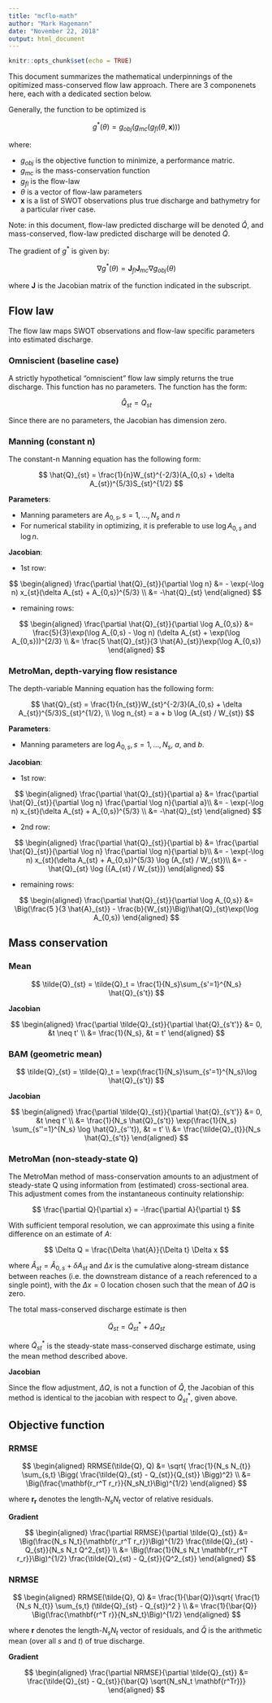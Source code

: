 ```yaml
---
title: "mcflo-math"
author: "Mark Hagemann"
date: "November 22, 2018"
output: html_document
---
```


```r
knitr::opts_chunk$set(echo = TRUE)
```

This document summarizes the mathematical underpinnings of the opitimized mass-conserved flow law approach. There are 3 componenets here, each with a dedicated section below. 

Generally, the function to be optimized is

$$
g^*(\theta) = g_{obj}(g_{mc}(g_{fl}(\theta, \mathbf{x})))
$$

where:

- $g_{obj}$ is the objective function to minimize, a performance matric.
- $g_{mc}$ is the mass-conservation function
- $g_{fl}$ is the flow-law
- $\theta$ is a vector of flow-law parameters
- $\mathbf{x}$ is a list of SWOT observations plus true discharge and bathymetry for a particular river case.

Note: in this document, flow-law predicted discharge will be denoted $\hat{Q}$, and mass-conserved, flow-law predicted discharge will be denoted $\tilde{Q}$.


The gradient of $g^*$ is given by:

$$
\nabla g^*(\theta) = \mathbf{J}_{fl}\mathbf{J}_{mc}\nabla g_{obj}(\theta)
$$

where $\mathbf{J}$ is the Jacobian matrix of the function indicated in the subscript.

## Flow law

The flow law maps SWOT observations and flow-law specific parameters into estimated discharge. 

### Omniscient (baseline case)

A strictly hypothetical "omniscient" flow law simply returns the true discharge. This function has no parameters. The function has the form:

$$
\hat{Q}_{st} = Q_{st}
$$

Since there are no parameters, the Jacobian has dimension zero. 


### Manning (constant n)

The constant-n Manning equation has the following form:

$$
\hat{Q}_{st} = \frac{1}{n}W_{st}^{-2/3}(A_{0,s} + \delta A_{st})^{5/3}S_{st}^{1/2}
$$

**Parameters**: 

- Manning parameters are $A_{0,s}, s = 1, \dots , N_s$ and $n$
- For numerical stability in optimizing, it is preferable to use $\log A_{0,s}$ and $\log n$. 


**Jacobian**: 

- 1st row: 


$$
\begin{aligned}
\frac{\partial \hat{Q}_{st}}{\partial \log n} &= - \exp(-\log n) x_{st}(\delta A_{st} + A_{0,s})^{5/3} \\
&= -\hat{Q}_{st}
\end{aligned}
$$

- remaining rows: 

$$
\begin{aligned}
\frac{\partial \hat{Q}_{st}}{\partial \log A_{0,s}} &= \frac{5}{3}\exp(\log A_{0,s} - \log n)  (\delta A_{st} + \exp(\log A_{0,s}))^{2/3} \\
&= \frac{5 \hat{Q}_{st}}{3 \hat{A}_{st}}\exp(\log A_{0,s})
\end{aligned}
$$

### MetroMan, depth-varying flow resistance


The depth-variable Manning equation has the following form:

$$
\hat{Q}_{st} = \frac{1}{n_{st}}W_{st}^{-2/3}(A_{0,s} + \delta A_{st})^{5/3}S_{st}^{1/2}, \\
\log n_{st} = a + b \log (A_{st} / W_{st})
$$

**Parameters**: 

- Manning parameters are $\log A_{0,s}, s = 1, \dots , N_s$, $a$, and $b$.

**Jacobian**: 

- 1st row: 


$$
\begin{aligned}
\frac{\partial \hat{Q}_{st}}{\partial a} &= \frac{\partial \hat{Q}_{st}}{\partial \log n} \frac{\partial \log n}{\partial a}\\
&= - \exp(-\log n) x_{st}(\delta A_{st} + A_{0,s})^{5/3} \\
&= -\hat{Q}_{st}
\end{aligned}
$$

- 2nd row:

$$
\begin{aligned}
\frac{\partial \hat{Q}_{st}}{\partial b} &= \frac{\partial \hat{Q}_{st}}{\partial \log n} \frac{\partial \log n}{\partial b}\\
&= - \exp(-\log n) x_{st}(\delta A_{st} + A_{0,s})^{5/3} \log (A_{st} / W_{st})\\
&= -\hat{Q}_{st} \log ({A_{st} / W_{st}})
\end{aligned}
$$

- remaining rows: 

$$
\begin{aligned}
\frac{\partial \hat{Q}_{st}}{\partial \log A_{0,s}}
&= \Big(\frac{5 }{3 \hat{A}_{st}} - \frac{b}{W_{st}}\Big)\hat{Q}_{st}\exp(\log A_{0,s})
\end{aligned}
$$



## Mass conservation

### Mean

$$
\tilde{Q}_{st} = \tilde{Q}_t = \frac{1}{N_s}\sum_{s'=1}^{N_s} \hat{Q}_{s't})
$$

**Jacobian**

$$
\begin{aligned}
\frac{\partial \tilde{Q}_{st}}{\partial \hat{Q}_{s't'}} &=  0, &t \neq t' \\
&= \frac{1}{N_s}, &t = t' 
\end{aligned}
$$

### BAM (geometric mean)

$$
\tilde{Q}_{st} = \tilde{Q}_t = \exp(\frac{1}{N_s}\sum_{s'=1}^{N_s}\log \hat{Q}_{s't})
$$

**Jacobian**

$$
\begin{aligned}
\frac{\partial \tilde{Q}_{st}}{\partial \hat{Q}_{s't'}} &=  0, &t \neq t' \\
&= \frac{1}{N_s \hat{Q}_{s't}} \exp(\frac{1}{N_s} \sum_{s''=1}^{N_s} \log \hat{Q}_{s''t}), &t = t' \\
&=  \frac{\tilde{Q}_{t}}{N_s \hat{Q}_{s't}}
\end{aligned}
$$

### MetroMan (non-steady-state Q)

The MetroMan method of mass-conservation amounts to an adjustment of steady-state Q using information from (estimated) cross-sectional area. This adjustment comes from the instantaneous continuity relationship:

$$
\frac{\partial Q}{\partial x} = -\frac{\partial A}{\partial t}
$$

With sufficient temporal resolution, we can approximate this using a finite difference on an estimate of $A$:

$$
\Delta Q = \frac{\Delta \hat{A}}{\Delta t} \Delta x
$$

where $\hat{A}_{st} = \hat{A}_{0,s} + \delta A_{st}$ and $\Delta x$ is the cumulative along-stream distance between reaches (i.e. the downstream distance of a reach referenced to a single point), with the $\Delta x = 0$ location chosen such that the mean of $\Delta Q$ is zero. 

The total mass-conserved discharge estimate is then

$$
\tilde{Q}_{st} = \tilde{Q}^*_{st} + \Delta Q_{st}
$$

where $\tilde{Q}^*_{st}$ is the steady-state mass-conserved discharge estimate, using the mean method described above. 

**Jacobian**

Since the flow adjustment, $\Delta Q$, is not a function of $\hat{Q}$, the Jacobian of this method is identical to the jacobian with respect to $\tilde{Q}^*_{st}$, given above. 

## Objective function

### RRMSE

$$
\begin{aligned}
RRMSE(\tilde{Q}, Q) &= \sqrt{ \frac{1}{N_s N_{t}} \sum_{s,t} \Bigg( \frac{\tilde{Q}_{st} - Q_{st}}{Q_{st}} \Bigg)^2} \\
&= \Big(\frac{\mathbf{r_r^T r_r}}{N_sN_t}\Big)^{1/2}
\end{aligned}
$$

where $\mathbf{r_r}$ denotes the length-$N_s N_t$ vector of relative residuals. 

**Gradient**

$$
\begin{aligned}
\frac{\partial RRMSE}{\partial \tilde{Q}_{st}} &= \Big(\frac{N_s N_t}{\mathbf{r_r^T r_r}}\Big)^{1/2} \frac{\tilde{Q}_{st} - Q_{st}}{N_s N_t Q^2_{st}}  \\
&= \Big(\frac{1}{N_s N_t \mathbf{r_r^T r_r}}\Big)^{1/2} \frac{\tilde{Q}_{st} - Q_{st}}{Q^2_{st}}
\end{aligned}
$$


### NRMSE

$$
\begin{aligned}
RRMSE(\tilde{Q}, Q) &= \frac{1}{\bar{Q}}\sqrt{ \frac{1}{N_s N_{t}} \sum_{s,t} (\tilde{Q}_{st} - Q_{st})^2 } \\
&= \frac{1}{\bar{Q}} \Big(\frac{\mathbf{r^T r}}{N_sN_t}\Big)^{1/2}
\end{aligned}
$$

where $\mathbf{r}$ denotes the length-$N_s N_t$ vector of residuals, and $\bar{Q}$ is the arithmetic mean (over all $s$ and $t$) of true discharge. 

**Gradient**

$$
\begin{aligned}
\frac{\partial NRMSE}{\partial \tilde{Q}_{st}} &= \frac{\tilde{Q}_{st} - Q_{st}}{\bar{Q} \sqrt{N_sN_t \mathbf{r^Tr}}}
\end{aligned}
$$

